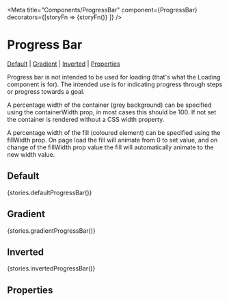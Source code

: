 
<Meta title="Components/ProgressBar" component={ProgressBar} decorators={[storyFn => <Box p="r">{storyFn()}</Box> ]} />

# Progress Bar

[Default](#default) | [Gradient](#gradient) | [Inverted](#inverted) | [Properties](#properties)

Progress bar is not intended to be used for loading (that's what the Loading component is for). The intended use is for indicating progress through steps or progress towards a goal.

A percentage width of the container (grey background) can be specified using the containerWidth prop, in most cases this should be 100. If not set the container is rendered without a CSS width property.

A percentage width of the fill (coloured element) can be specified using the fillWidth prop. On page load the fill will animate from 0 to set value, and on change of the fillWidth prop value the fill will automatically animate to the new width value.

## Default

<Preview>
  <Story name="defaultProgressBar">{stories.defaultProgressBar()}</Story>
</Preview>

## Gradient

<Preview>
  <Story name="gradientProgressBar">{stories.gradientProgressBar()}</Story>
</Preview>

## Inverted

<Preview>
  <Story name="invertedProgressBar">{stories.invertedProgressBar()}</Story>
</Preview>

## Properties

<Props of={ProgressBar} />
